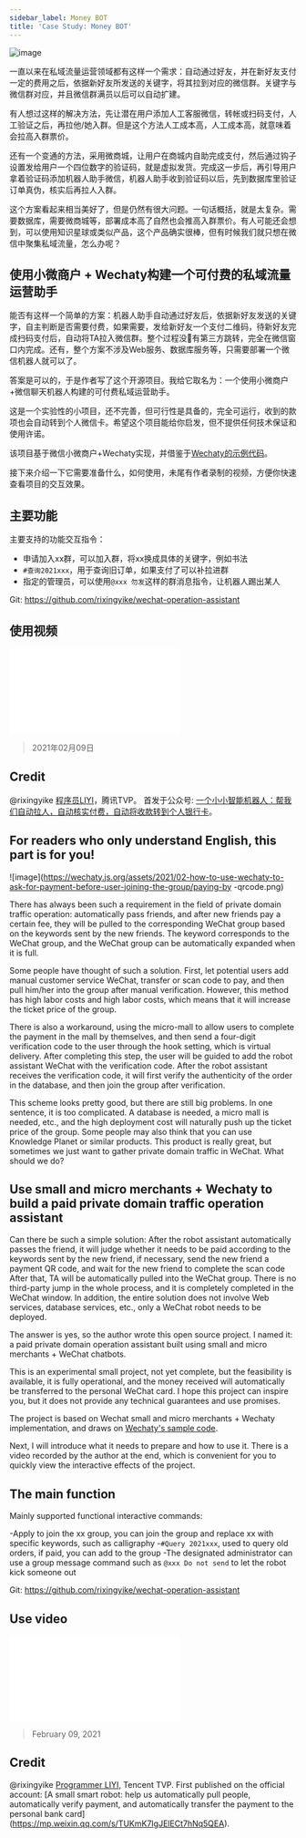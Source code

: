 ```yaml
---
sidebar_label: Money BOT
title: 'Case Study: Money BOT'
---
```


![image](https://wechaty.js.org/assets/2021/02-how-to-use-wechaty-to-ask-for-payment-before-user-joining-the-group/paying-by-qrcode.webp)

一直以来在私域流量运营领域都有这样一个需求：自动通过好友，并在新好友支付一定的费用之后，依据新好友所发送的关键字，将其拉到对应的微信群。关键字与微信群对应，并且微信群满员以后可以自动扩建。

有人想过这样的解决方法，先让潜在用户添加人工客服微信，转帐或扫码支付，人工验证之后，再拉他/她入群。但是这个方法人工成本高，人工成本高，就意味着会拉高入群票价。

还有一个变通的方法，采用微商城，让用户在商城内自助完成支付，然后通过钩子设置发给用户一个四位数字的验证码，就是虚拟发货。完成这一步后，再引导用户拿着验证码添加机器人助手微信，机器人助手收到验证码以后，先到数据库里验证订单真伪，核实后再拉人入群。

这个方案看起来相当美好了，但是仍然有很大问题。一句话概括，就是太复杂。需要数据库，需要微商城等，部署成本高了自然也会推高入群票价。有人可能还会想到，可以使用知识星球或类似产品，这个产品确实很棒，但有时候我们就只想在微信中聚集私域流量，怎么办呢？

## 使用小微商户 + Wechaty构建一个可付费的私域流量运营助手

能否有这样一个简单的方案：机器人助手自动通过好友后，依据新好友发送的关键字，自主判断是否需要付费，如果需要，发给新好友一个支付二维码，待新好友完成扫码支付后，自动将TA拉入微信群。整个过程没有第三方跳转，完全在微信窗口内完成。还有，整个方案不涉及Web服务、数据库服务等，只需要部署一个微信机器人就可以了。

答案是可以的，于是作者写了这个开源项目。我给它取名为：一个使用小微商户+微信聊天机器人构建的可付费私域运营助手。

这是一个实验性的小项目，还不完善，但可行性是具备的，完全可运行，收到的款项也会自动转到个人微信卡。希望这个项目能给你启发，但不提供任何技术保证和使用许诺。

该项目基于微信小微商户+Wechaty实现，并借鉴于[Wechaty的示例代码](https://github.com/wechaty/wechaty-getting-started)。

接下来介绍一下它需要准备什么，如何使用，未尾有作者录制的视频，方便你快速查看项目的交互效果。

## 主要功能

主要支持的功能交互指令：

- 申请加入xx群，可以加入群，将xx换成具体的关键字，例如书法
- `#查询2021xxx`，用于查询旧订单，如果支付了可以补拉进群
- 指定的管理员，可以使用`@xxx 勿发`这样的群消息指令，让机器人踢出某人

Git: https://github.com/rixingyike/wechat-operation-assistant

## 使用视频

<div style={{
    position: 'relative',
    paddingBottom: '70%',
    paddingTop:'30px',
    height:0,
    overflow:'hidden',
  }}>
  <iframe
    src='//www.youtube.com/embed/Rujwzt0B9K8'
    allowFullScreen
    webkitallowfullscreen="true"
    frameBorder="0"
    style={{
      position: 'absolute',
      top:0,
      left:0,
      width:'100%',
      height:'100%',
    }}
  >
  </iframe>
</div>

> 2021年02月09日

## Credit

@rixingyike [程序员LIYI](https://yishulun.com)，腾讯TVP。
首发于公众号: [一个小小智能机器人：帮我们自动拉人，自动核实付费，自动将收款转到个人银行卡](https://mp.weixin.qq.com/s/TUKmK7IgJElECt7hNq5QEA)。


## For readers who only understand English, this part is for you!

![image](https://wechaty.js.org/assets/2021/02-how-to-use-wechaty-to-ask-for-payment-before-user-joining-the-group/paying-by -qrcode.png)

There has always been such a requirement in the field of private domain traffic operation: automatically pass friends, and after new friends pay a certain fee, they will be pulled to the corresponding WeChat group based on the keywords sent by the new friends. The keyword corresponds to the WeChat group, and the WeChat group can be automatically expanded when it is full.

Some people have thought of such a solution. First, let potential users add manual customer service WeChat, transfer or scan code to pay, and then pull him/her into the group after manual verification. However, this method has high labor costs and high labor costs, which means that it will increase the ticket price of the group.

There is also a workaround, using the micro-mall to allow users to complete the payment in the mall by themselves, and then send a four-digit verification code to the user through the hook setting, which is virtual delivery. After completing this step, the user will be guided to add the robot assistant WeChat with the verification code. After the robot assistant receives the verification code, it will first verify the authenticity of the order in the database, and then join the group after verification.

This scheme looks pretty good, but there are still big problems. In one sentence, it is too complicated. A database is needed, a micro mall is needed, etc., and the high deployment cost will naturally push up the ticket price of the group. Some people may also think that you can use Knowledge Planet or similar products. This product is really great, but sometimes we just want to gather private domain traffic in WeChat. What should we do?

## Use small and micro merchants + Wechaty to build a paid private domain traffic operation assistant

Can there be such a simple solution: After the robot assistant automatically passes the friend, it will judge whether it needs to be paid according to the keywords sent by the new friend, if necessary, send the new friend a payment QR code, and wait for the new friend to complete the scan code After that, TA will be automatically pulled into the WeChat group. There is no third-party jump in the whole process, and it is completely completed in the WeChat window. In addition, the entire solution does not involve Web services, database services, etc., only a WeChat robot needs to be deployed.

The answer is yes, so the author wrote this open source project. I named it: a paid private domain operation assistant built using small and micro merchants + WeChat chatbots.

This is an experimental small project, not yet complete, but the feasibility is available, it is fully operational, and the money received will automatically be transferred to the personal WeChat card. I hope this project can inspire you, but it does not provide any technical guarantees and use promises.

The project is based on Wechat small and micro merchants + Wechaty implementation, and draws on [Wechaty's sample code](https://github.com/wechaty/wechaty-getting-started).

Next, I will introduce what it needs to prepare and how to use it. There is a video recorded by the author at the end, which is convenient for you to quickly view the interactive effects of the project.

## The main function

Mainly supported functional interactive commands:

-Apply to join the xx group, you can join the group and replace xx with specific keywords, such as calligraphy
-`#Query 2021xxx`, used to query old orders, if paid, you can add to the group
-The designated administrator can use a group message command such as `@xxx Do not send` to let the robot kick someone out

Git: https://github.com/rixingyike/wechat-operation-assistant

## Use video

<div style={{
    position:'relative',
    paddingBottom: '70%',
    paddingTop:'30px',
    height:0,
    overflow:'hidden',
  }}>
  <iframe
    src='//www.youtube.com/embed/Rujwzt0B9K8'
    allowFullScreen
    webkitallowfullscreen="true"
    frameBorder="0"
    style={{
      position:'absolute',
      top:0,
      left:0,
      width:'100%',
      height:'100%',
    }}
  >
  </iframe>
</div>

> February 09, 2021

## Credit

@rixingyike [Programmer LIYI](https://yishulun.com), Tencent TVP.
First published on the official account: [A small smart robot: help us automatically pull people, automatically verify payment, and automatically transfer the payment to the personal bank card] (https://mp.weixin.qq.com/s/TUKmK7IgJElECt7hNq5QEA). 
